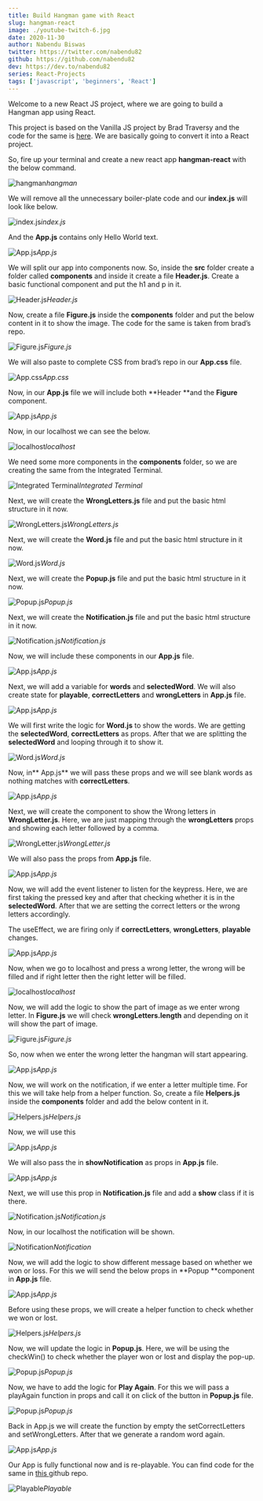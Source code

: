 ```yaml
---
title: Build Hangman game with React
slug: hangman-react
image: ./youtube-twitch-6.jpg
date: 2020-11-30
author: Nabendu Biswas
twitter: https://twitter.com/nabendu82
github: https://github.com/nabendu82
dev: https://dev.to/nabendu82
series: React-Projects
tags: ['javascript', 'beginners', 'React']
---
```


Welcome to a new React JS project, where we are going to build a Hangman app using React.

This project is based on the Vanilla JS project by Brad Traversy and the code for the same is [here](https://github.com/bradtraversy/vanillawebprojects/tree/master/hangman). We are basically going to convert it into a React project.

So, fire up your terminal and create a new react app **hangman-react** with the below command.

![hangman](https://res.cloudinary.com/dxkxvfo2o/image/upload/v1609644179/React-Projects/hangman-react/1_pbhzqx.png)*hangman*

We will remove all the unnecessary boiler-plate code and our **index.js** will look like below.

![index.js](https://res.cloudinary.com/dxkxvfo2o/image/upload/v1609644178/React-Projects/hangman-react/2_iy4ifc.png)*index.js*

And the **App.js** contains only Hello World text.

![App.js](https://res.cloudinary.com/dxkxvfo2o/image/upload/v1609644178/React-Projects/hangman-react/3_anetqm.png)*App.js*

We will split our app into components now. So, inside the **src** folder create a folder called **components** and inside it create a file **Header.js**. Create a basic functional component and put the h1 and p in it.

![Header.js](https://res.cloudinary.com/dxkxvfo2o/image/upload/v1609644178/React-Projects/hangman-react/4_qvjb9a.png)*Header.js*

Now, create a file **Figure.js** inside the **components** folder and put the below content in it to show the image. The code for the same is taken from brad’s repo.

![Figure.js](https://res.cloudinary.com/dxkxvfo2o/image/upload/v1609644179/React-Projects/hangman-react/5_rsupwd.png)*Figure.js*

We will also paste to complete CSS from brad’s repo in our **App.css** file.

![App.css](https://res.cloudinary.com/dxkxvfo2o/image/upload/v1609644179/React-Projects/hangman-react/6_egvltr.png)*App.css*

Now, in our **App.js** file we will include both **Header **and the **Figure** component.

![App.js](https://res.cloudinary.com/dxkxvfo2o/image/upload/v1609644179/React-Projects/hangman-react/7_yz5tlo.png)*App.js*

Now, in our localhost we can see the below.

![localhost](https://res.cloudinary.com/dxkxvfo2o/image/upload/v1609644179/React-Projects/hangman-react/8_axgnct.png)*localhost*

We need some more components in the **components** folder, so we are creating the same from the Integrated Terminal.

![Integrated Terminal](https://res.cloudinary.com/dxkxvfo2o/image/upload/v1609644180/React-Projects/hangman-react/9_tfsdth.png)*Integrated Terminal*

Next, we will create the **WrongLetters.js** file and put the basic html structure in it now.

![WrongLetters.js](https://res.cloudinary.com/dxkxvfo2o/image/upload/v1609644179/React-Projects/hangman-react/10_brzrvr.png)*WrongLetters.js*

Next, we will create the **Word.js** file and put the basic html structure in it now.

![Word.js](https://res.cloudinary.com/dxkxvfo2o/image/upload/v1609644179/React-Projects/hangman-react/11_yr9lm2.png)*Word.js*

Next, we will create the **Popup.js** file and put the basic html structure in it now.

![Popup.js](https://res.cloudinary.com/dxkxvfo2o/image/upload/v1609644180/React-Projects/hangman-react/12_wlhwn6.png)*Popup.js*

Next, we will create the **Notification.js** file and put the basic html structure in it now.

![Notification.js](https://res.cloudinary.com/dxkxvfo2o/image/upload/v1609644180/React-Projects/hangman-react/13_lmkl4k.png)*Notification.js*

Now, we will include these components in our **App.js** file.

![App.js](https://res.cloudinary.com/dxkxvfo2o/image/upload/v1609644180/React-Projects/hangman-react/14_cga8vw.png)*App.js*

Next, we will add a variable for **words** and **selectedWord**. We will also create state for **playable**, **correctLetters** and **wrongLetters** in **App.js** file.

![App.js](https://res.cloudinary.com/dxkxvfo2o/image/upload/v1609644181/React-Projects/hangman-react/15_tusz1a.png)*App.js*

We will first write the logic for **Word.js** to show the words. We are getting the **selectedWord**, **correctLetters** as props. After that we are splitting the **selectedWord** and looping through it to show it.

![Word.js](https://res.cloudinary.com/dxkxvfo2o/image/upload/v1609644180/React-Projects/hangman-react/16_vi81fn.png)*Word.js*

Now, in** App.js** we will pass these props and we will see blank words as nothing matches with **correctLetters**.

![App.js](https://res.cloudinary.com/dxkxvfo2o/image/upload/v1609644180/React-Projects/hangman-react/17_kte0k7.png)*App.js*

Next, we will create the component to show the Wrong letters in **WrongLetter.js**. Here, we are just mapping through the **wrongLetters** props and showing each letter followed by a comma.

![WrongLetter.js](https://res.cloudinary.com/dxkxvfo2o/image/upload/v1609644180/React-Projects/hangman-react/18_nudkc9.png)*WrongLetter.js*

We will also pass the props from **App.js** file.

![App.js](https://res.cloudinary.com/dxkxvfo2o/image/upload/v1609644181/React-Projects/hangman-react/19_pxror8.png)*App.js*

Now, we will add the event listener to listen for the keypress. Here, we are first taking the pressed key and after that checking whether it is in the **selectedWord**. After that we are setting the correct letters or the wrong letters accordingly.

The useEffect, we are firing only if **correctLetters**, **wrongLetters**, **playable** changes.

![App.js](https://res.cloudinary.com/dxkxvfo2o/image/upload/v1609644181/React-Projects/hangman-react/20_fwjclw.png)*App.js*

Now, when we go to localhost and press a wrong letter, the wrong will be filled and if right letter then the right letter will be filled.

![localhost](https://res.cloudinary.com/dxkxvfo2o/image/upload/v1609644181/React-Projects/hangman-react/21_gye2wd.png)*localhost*

Now, we will add the logic to show the part of image as we enter wrong letter. In **Figure.js** we will check **wrongLetters.length** and depending on it will show the part of image.

![Figure.js](https://res.cloudinary.com/dxkxvfo2o/image/upload/v1609644181/React-Projects/hangman-react/22_cnabrt.png)*Figure.js*

So, now when we enter the wrong letter the hangman will start appearing.

![App.js](https://res.cloudinary.com/dxkxvfo2o/image/upload/v1609644181/React-Projects/hangman-react/23_cpwwqg.png)*App.js*

Now, we will work on the notification, if we enter a letter multiple time. For this we will take help from a helper function. So, create a file **Helpers.js** inside the **components** folder and add the below content in it.

![Helpers.js](https://res.cloudinary.com/dxkxvfo2o/image/upload/v1609644181/React-Projects/hangman-react/24_pnrr6k.png)*Helpers.js*

Now, we will use this

![App.js](https://res.cloudinary.com/dxkxvfo2o/image/upload/v1609644182/React-Projects/hangman-react/25_pkrpil.png)*App.js*

We will also pass the in **showNotification** as props in **App.js** file.

![App.js](https://res.cloudinary.com/dxkxvfo2o/image/upload/v1609644182/React-Projects/hangman-react/26_h50uk7.png)*App.js*

Next, we will use this prop in **Notification.js** file and add a **show** class if it is there.

![Notification.js](https://res.cloudinary.com/dxkxvfo2o/image/upload/v1609644182/React-Projects/hangman-react/27_hsqvft.png)*Notification.js*

Now, in our localhost the notification will be shown.

![Notification](https://res.cloudinary.com/dxkxvfo2o/image/upload/v1609644182/React-Projects/hangman-react/28_zibobv.gif)*Notification*

Now, we will add the logic to show different message based on whether we won or loss. For this we will send the below props in **Popup **component in **App.js** file.

![App.js](https://res.cloudinary.com/dxkxvfo2o/image/upload/v1609644182/React-Projects/hangman-react/29_ulj3lx.png)*App.js*

Before using these props, we will create a helper function to check whether we won or lost.

![Helpers.js](https://res.cloudinary.com/dxkxvfo2o/image/upload/v1609644182/React-Projects/hangman-react/30_su04ih.png)*Helpers.js*

Now, we will update the logic in **Popup.js**. Here, we will be using the checkWin() to check whether the player won or lost and display the pop-up.

![Popup.js](https://res.cloudinary.com/dxkxvfo2o/image/upload/v1609644182/React-Projects/hangman-react/31_yyh03v.png)*Popup.js*

Now, we have to add the logic for **Play Again**. For this we will pass a playAgain function in props and call it on click of the button in **Popup.js** file.

![Popup.js](https://res.cloudinary.com/dxkxvfo2o/image/upload/v1609644182/React-Projects/hangman-react/32_fxl97g.png)*Popup.js*

Back in App.js we will create the function by empty the setCorrectLetters and setWrongLetters. After that we generate a random word again.

![App.js](https://res.cloudinary.com/dxkxvfo2o/image/upload/v1609644183/React-Projects/hangman-react/33_th1rw4.png)*App.js*

Our App is fully functional now and is re-playable. You can find code for the same in [this ](https://github.com/nabendu82/hangman-react)github repo.

![Playable](https://res.cloudinary.com/dxkxvfo2o/image/upload/v1609644183/React-Projects/hangman-react/34_esfeay.gif)*Playable*
